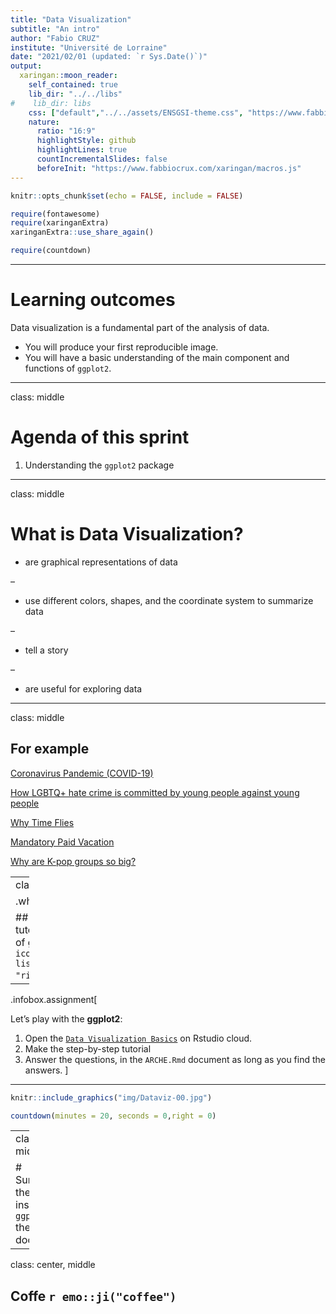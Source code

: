 ```yaml
---
title: "Data Visualization"
subtitle: "An intro"
author: "Fabio CRUZ"
institute: "Université de Lorraine"
date: "2021/02/01 (updated: `r Sys.Date()`)"
output:
  xaringan::moon_reader:
    self_contained: true
    lib_dir: "../../libs"
#    lib_dir: libs
    css: ["default","../../assets/ENSGSI-theme.css", "https://www.fabbiocrux.com/xaringan/Fabio.css", "https://www.fabbiocrux.com/xaringan/Fabio-fonts.css"]
    nature:
      ratio: "16:9"
      highlightStyle: github
      highlightLines: true
      countIncrementalSlides: false
      beforeInit: "https://www.fabbiocrux.com/xaringan/macros.js"
---
```



```r
knitr::opts_chunk$set(echo = FALSE, include = FALSE)

require(fontawesome)
require(xaringanExtra)
xaringanExtra::use_share_again()

require(countdown)
```


---

# Learning outcomes

Data visualization is a fundamental part of the analysis of data.

- You will produce your first reproducible image.
- You will have a basic understanding of the main component and functions of `ggplot2`.


---

class: middle

# Agenda of this sprint


1. Understanding the `ggplot2` package

---

class: middle

#  What is Data Visualization?

- are graphical representations of data

--

- use different colors, shapes, and the coordinate system to summarize data

--

- tell a story

--

- are useful for exploring data



---

class: middle

## For example

[Coronavirus Pandemic (COVID-19)](https://ourworldindata.org/coronavirus)

[How LGBTQ+ hate crime is committed by young people against young people](https://www.bbc.com/news/uk-46543874)

[Why Time Flies](https://maximiliankiener.com/digitalprojects/time/)

[Mandatory Paid Vacation](https://www.instagram.com/p/CE1kpM5FhWR/?utm_source=ig_web_copy_link)

[Why are K-pop groups so big?](https://pudding.cool/2020/10/kpop/)




---
class: inverse middle

.white[


## Autonomus tutorial: Hi  grammar of graphics!    `r icon::fa("clipboard-list",  pull = "right")`
]



---

.infobox.assignment[


Let's play with the **ggplot2**:


1. Open the [`Data Visualization Basics`](https://rstudio.cloud/learn/primers/1.1)  on Rstudio cloud.
2. Make the step-by-step tutorial
3. Answer the questions, in the `ARCHE.Rmd` document as long as you find the answers.
]

---

```r
knitr::include_graphics("img/Dataviz-00.jpg")
```


```r
countdown(minutes = 20, seconds = 0,right = 0)
```


---
class: middle


# Summarize the insigths on `ggplot2` the ARCHE document
 

---


class: center, middle

## Coffe  `r emo::ji("coffee")`

